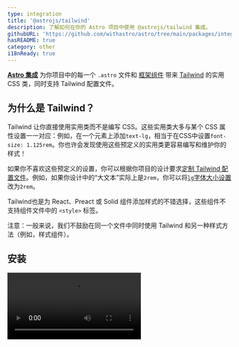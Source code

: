 ```yaml
---
type: integration
title: '@astrojs/tailwind'
description: 了解如何在你的 Astro 项目中使用 @astrojs/tailwind 集成。
githubURL: 'https://github.com/withastro/astro/tree/main/packages/integrations/tailwind/'
hasREADME: true
category: other
i18nReady: true
---
```



**[Astro 集成][astro-integration]** 为你项目中的每一个 `.astro` 文件和 [框架组件](/zh-cn/core-concepts/framework-components/) 带来 [Tailwind](https://tailwindcss.com/) 的实用 CSS 类，同时支持 Tailwind 配置文件。

## 为什么是 Tailwind？

Tailwind 让你直接使用实用类而不是编写 CSS。这些实用类大多与某个 CSS 属性设置一一对应：例如，在一个元素上添加`text-lg`，相当于在CSS中设置`font-size: 1.125rem`。你也许会发现使用这些预定义的实用类更容易编写和维护你的样式！

如果你不喜欢这些预定义的设置，你可以根据你项目的设计要求[定制 Tailwind 配置文件](https://tailwindcss.com/docs/configuration)。例如，如果你设计中的“大文本”实际上是`2rem`，你可以将[`lg`字体大小设置](https://tailwindcss.com/docs/font-size#customizing-your-theme)改为`2rem`。

Tailwind也是为 React、Preact 或 Solid 组件添加样式的不错选择，这些组件不支持组件文件中的 `<style>` 标签。

注意：一般来说，我们不鼓励在同一个文件中同时使用 Tailwind 和另一种样式方法（例如，样式组件）。

## 安装

<Video src="https://user-images.githubusercontent.com/4033662/197398760-8fd30eff-4d13-449d-a598-00a6a1ac4644.mp4" type="video/mp4" />

### 快速安装

`astro add` 命令行工具为你自动进行安装。在一个新的终端窗口中运行下列其中一条命令（如果你不确定你使用的是哪个包管理器，请运行第一个命令）。然后按照提示，在终端中输入“y”（意思是“是”），每一条都是如此。

```sh
# Using NPM
npx astro add tailwind
# Using Yarn
yarn astro add tailwind
# Using PNPM
pnpm astro add tailwind
```

如果你遇到任何问题，[请随时在GitHub上向我们报告](https://github.com/withastro/astro/issues)并尝试下面的手动安装步骤。

### 手动安装

首先，使用你的包管理器安装 `@astrojs/tailwind` 和 `tailwindcss` 包。如果你使用的是npm或者不确定哪个包管理器，在终端运行这个：

```sh
npm install @astrojs/tailwind tailwindcss
```

然后，使用 `integrations` 属性将这个集成应用到你的 `astro.config.*` 文件：

**`astro.config.mjs`**

```js ins={2} "tailwind()"
import { defineConfig } from 'astro/config';
import tailwind from '@astrojs/tailwind';

export default defineConfig({
  // ...
  integrations: [tailwind()],
});
```

## 使用

当你安装集成后，Tailwind 的实用类应该马上就可以使用了。前往 [Tailwind 文档](https://tailwindcss.com/docs/utility-first)学习如何使用 Tailwind，如果你看到一个你想尝试的实用类，就把它添加到你项目的任何HTML元素中去吧！

[Autoprefixer](https://github.com/postcss/autoprefixer) 也是在开发模式和生产模式下工作时自动设置的，所以 Tailwind 类将在旧的浏览器中工作。

<Video src="https://user-images.githubusercontent.com/4033662/169918388-8ed153b2-0ba0-4b24-b861-d6e1cc800b6c.mp4" type="video/mp4" />

## 配置

### 配置 Tailwind

如果你使用了快速安装，并且每个选项都选是，你会在你项目的根目录下看到一个 `tailwind.config.cjs` 文件。使用这个文件来修改你的 Tailwind 配置。你可以[在 Tailwind 文档中](https://tailwindcss.com/docs/configuration)学习如何使用这个文件来定制 Tailwind。

如果没有该文件，你可以在根目录下添加你自己的 `tailwind.config.(js|cjs|mjs)` 文件，集成将使用其配置。如果你已经在另一个项目中配置了 Tailwind，并想把这些设置带到这个项目中来，这也不错。

### 配置集成

Astro Tailwind 集成处理 Astro 和 Tailwind 之间的通信，它有自己的设置。在 `astro.config.mjs` 文件（*不是* Tailwind 配置文件）中改变这些，这里是你项目的集成设置所在。

#### config.path

如果你想使用一个不同的 Tailwind 配置文件，而不是默认的 `tailwind.config.(js|cjs|mjs)`，请使用本集成的 `config.path` 选项指定该文件的位置。如果 `config.path` 是相对路径，它将被解析为相对于根路径的位置。

:::caution
不建议改变这一点，因为它可能导致与 Tailwind 整合的其他工具出现问题，比如官方的 Tailwind VSCode 扩展。
:::

**`astro.config.mjs`**

```js
import { defineConfig } from 'astro/config';
import tailwind from '@astrojs/tailwind';

export default defineConfig({
  integrations: [tailwind({
    // 示例：为 Tailwind 配置文件提供一个自定义路径
    config: { path: './custom-config.cjs' },
  })],
});
```

#### config.applyBaseStyles

默认情况下，该集成在你项目的每个页面上都导入一个基本的 `base.css` 文件。这个基本的 CSS 文件包括三个主要的 `@tailwind` 指令：

```css
/* 集成的默认注入的 base.css 文件 */
@tailwind base;
@tailwind components;
@tailwind utilities;
```

要禁用这个默认行为，请将 `config.applyBaseStyles` 设置为 `false`。如果你需要定义你自己的 `base.css` 文件（例如包括一个[`@layer` 指令](https://tailwindcss.com/docs/functions-and-directives#layer)），这可能很有用。如果你不希望 `base.css` 被导入你的项目的每一个页面，这也很有用。

**`astro.config.mjs`**

```js
import { defineConfig } from 'astro/config';

export default defineConfig({
  integrations: [tailwind({
    // Example: Disable injecting a basic `base.css` import on every page.
    // Useful if you need to define and/or import your own custom `base.css`.
    config: { applyBaseStyles: false },
  })],
});
```

你现在可以[导入你自己的 `base.css` 作为本地样式表](/zh-cn/guides/styling/#导入本地样式表) 。

## 例子

*   [Astro Tailwind Starter](https://github.com/withastro/astro/tree/latest/examples/with-tailwindcss?on=github) 为你提供一个基础的、使用 Tailwind 进行样式设计的可运行项目
*   Astro 的主页使用 Tailwind。查看其 [Tailwind 配置文件](https://github.com/withastro/astro.build/blob/main/tailwind.config.cjs)或[示例组件](https://github.com/withastro/astro.build/blob/main/src/components/Checkbox.astro)
*   [Astro Ink](https://github.com/one-aalam/astro-ink)、[Sarissa Blog](https://github.com/iozcelik/SarissaBlogAstroStarter) 和 [Creek](https://github.com/robertguss/Astro-Theme-Creek) 主题使用 Tailwind 进行样式设计
*   [浏览 GitHub 上的 Astro Tailwind 项目](https://github.com/search?q=%22%40astrojs%2Ftailwind%22%3A+path%3A%2Fpackage.json\type=code)以获得更多的例子!

## 故障排除

### 使用 `@apply` 指令时提示类不存在

当在 Astro、Vue、Svelte 或其他组件集成的 `<style>` 标签中使用 `@apply` 指令时，它可能会产生关于你的自定义 Tailwind 类不存在的错误，并导致你的构建失败。

```sh
error   The `text-special` class does not exist. If `text-special` is a custom class, make sure it is defined within a `@layer` directive.
```

通过在你的Tailwind配置中添加一个插件来定义你的自定义样式来修复它，[而不是在全局样式表中使用`@layer`指令](https://tailwindcss.com/docs/functions-and-directives#using-apply-with-per-component-css)，添加如下内容：

```js
// tailwind.config.cjs
module.exports = {
  // ...
  plugins: [
    function ({ addComponents, theme }) {
      addComponents({
        '.btn': {
          padding: theme('spacing.4'),
          margin: 'auto'
        }
      })
    }
  ]
}
```

### 基于类的修改器不能与 `@apply` 指令一起工作

某些带有修饰符的 Tailwind 类依赖于跨多个元素的组合类。例如，`group-hover:text-gray` 编译为 `.group:hover .text-gray`。当这与Astro `<style>` 标签中的 `@apply` 指令一起使用时，编译后的样式会从构建输出中删除，因为它们与 `.astro` 文件中的任何标记不匹配。同样的问题也可能发生在支持范围样式的框架组件中，如 Vue 和 Svelte。

为了解决这个问题，你可以使用内联类来代替：

```html
<p class="text-black group-hover:text-gray">Astro</p>
```

### 其他

*   如果你的安装似乎不成功，尝试重新启动开发服务器。
*   如果你编辑并保存了一个文件，但没有看到你的网站有相应的更新，试着刷新页面。
*   如果刷新页面并没有更新你的预览，或者新的安装似乎没有效果，那么就重新启动开发服务器。

如需帮助，请查看 [Discord](https://astro.build/chat) 上的 `#support` 频道。我们友好的支持小组成员将在这里提供帮助！

你也可以查看我们的 [Astro 集成文档][astro-integration]，了解更多关于集成的信息。

## 贡献

这个项目由 Astro 的核心团队维护，欢迎你提交 issue 或 PR！

## 更改日志

有关该集成的变化历史，请参阅 [CHANGELOG.md](https://github.com/withastro/astro/tree/main/packages/integrations/tailwind/CHANGELOG.md)。

[astro-integration]: /zh-cn/guides/integrations-guide/

[astro-ui-frameworks]: /zh-cn/core-concepts/framework-components/#使用框架组件
